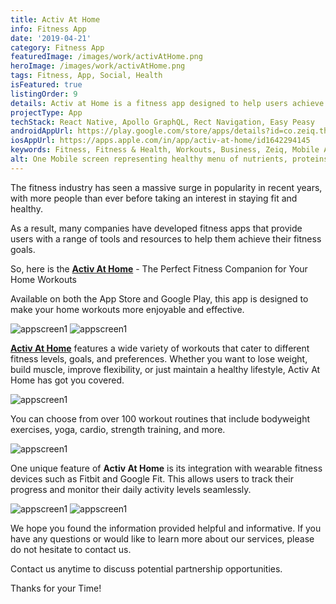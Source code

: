 ```yaml
---
title: Activ At Home
info: Fitness App
date: '2019-04-21'
category: Fitness App
featuredImage: /images/work/activAtHome.png
heroImage: /images/work/activAtHome.png
tags: Fitness, App, Social, Health
isFeatured: true
listingOrder: 9
details: Activ at Home is a fitness app designed to help users achieve their fitness goals at home. The app offers a variety of workout routines that can be performed with minimal equipment, making it ideal for those who want to stay fit but don't have access to a gym or don't have much equipment at home. The app is available for download on the Google Play Store.
projectType: App
techStack: React Native, Apollo GraphQL, Rect Navigation, Easy Peasy
androidAppUrl: https://play.google.com/store/apps/details?id=co.zeiq.thefore&hl=en_IN&gl=US
iosAppUrl: https://apps.apple.com/in/app/activ-at-home/id1642294145
keywords: Fitness, Fitness & Health, Workouts, Business, Zeiq, Mobile Application
alt: One Mobile screen representing healthy menu of nutrients, proteins etc and other Mobile screen representing a lady gym coach with dumbles.
---
```


The fitness industry has seen a massive surge in popularity in recent years, with more people than ever before taking an interest in staying fit and healthy.

As a result, many companies have developed fitness apps that provide users with a range of tools and resources to help them achieve their fitness goals.

So, here is the **[Activ At Home](https://play.google.com/store/apps/details?id=co.zeiq.thefore&hl=en_IN&gl=US)** - The Perfect Fitness Companion for Your Home Workouts

Available on both the App Store and Google Play, this app is designed to make your home workouts more enjoyable and effective.

![appscreen1](../images/work/activ-at-home-screen1.png)
![appscreen1](../images/work/activ-at-home-screen2.png)

**[Activ At Home](https://play.google.com/store/apps/details?id=co.zeiq.thefore&hl=en_IN&gl=US)** features a wide variety of workouts that cater to different fitness levels, goals, and preferences. Whether you want to lose weight, build muscle, improve flexibility, or just maintain a healthy lifestyle, Activ At Home has got you covered.

![appscreen1](../images/work/activ-at-home-screen3.png)

You can choose from over 100 workout routines that include bodyweight exercises, yoga, cardio, strength training, and more.

![appscreen1](../images/work/activ-at-home-screen4.png)

One unique feature of **Activ At Home** is its integration with wearable fitness devices such as Fitbit and Google Fit. This allows users to track their progress and monitor their daily activity levels seamlessly.

![appscreen1](../images/work/activ-at-home-screen5.png)
![appscreen1](../images/work/activ-at-home-screen6.png)

We hope you found the information provided helpful and informative. If you have any questions or would like to learn more about our services, please do not hesitate to contact us.

Contact us anytime to discuss potential partnership opportunities.

Thanks for your Time!
